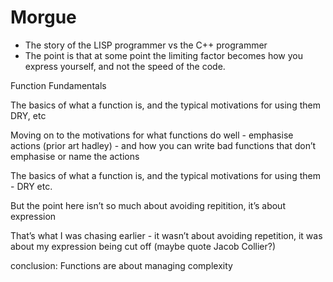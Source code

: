 
# Morgue

-   The story of the LISP programmer vs the C++ programmer
-   The point is that at some point the limiting factor becomes how you
    express yourself, and not the speed of the code.

Function Fundamentals

The basics of what a function is, and the typical motivations for using them DRY, etc

Moving on to the motivations for what functions do well - emphasise actions (prior art hadley) - and how you can write bad functions that don't emphasise or name the actions

The basics of what a function is, and the typical motivations for using them - DRY etc.

But the point here isn't so much about avoiding repitition, it's about expression

That's what I was chasing earlier - it wasn't about avoiding repetition, it was about my expression being cut off (maybe quote Jacob Collier?)

conclusion: Functions are about managing complexity
